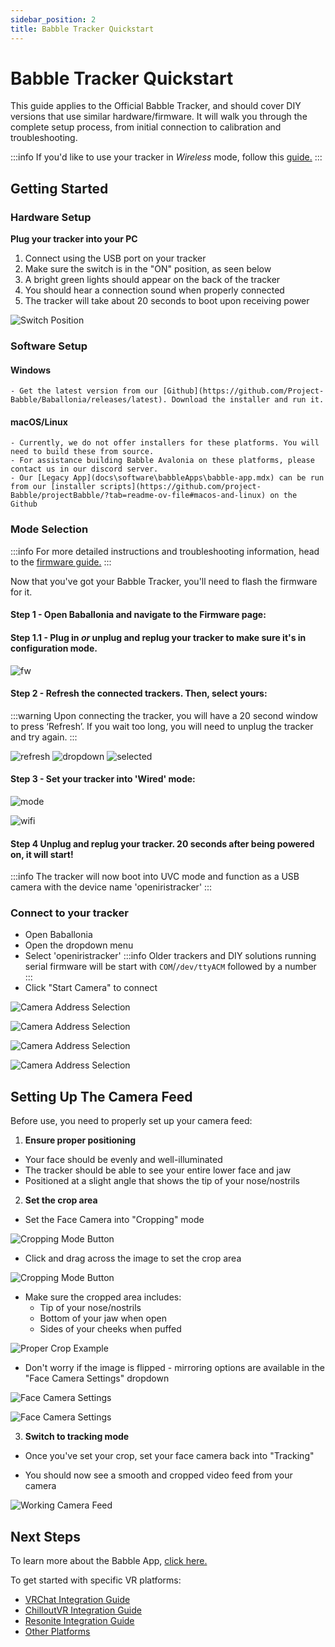 ```yaml
---
sidebar_position: 2
title: Babble Tracker Quickstart
---
```


# Babble Tracker Quickstart

This guide applies to the Official Babble Tracker, and should cover DIY versions that use similar hardware/firmware. It will walk you through the complete setup process, from initial connection to calibration and troubleshooting.


:::info
If you'd like to use your tracker in *Wireless* mode, follow this [guide.](docs/babbleofficaltracker/babbleofficaltrackerwireless.mdx)
:::
## Getting Started
### Hardware Setup

**Plug your tracker into your PC**
1) Connect using the USB port on your tracker
1) Make sure the switch is in the "ON" position, as seen below
1) A bright green lights should appear on the back of the tracker
1) You should hear a connection sound when properly connected
1) The tracker will take about 20 seconds to boot upon receiving power

![Switch Position](/img/setup_switch.jpg)

### Software Setup
#### Windows
    - Get the latest version from our [Github](https://github.com/Project-Babble/Baballonia/releases/latest). Download the installer and run it.
#### macOS/Linux
    - Currently, we do not offer installers for these platforms. You will need to build these from source.
    - For assistance building Babble Avalonia on these platforms, please contact us in our discord server.
    - Our [Legacy App](docs\software\babbleApps\babble-app.mdx) can be run from our [installer scripts](https://github.com/project-Babble/projectBabble/?tab=readme-ov-file#macos-and-linux) on the Github


### Mode Selection

:::info
For more detailed instructions and troubleshooting information, head to the [firmware guide.](/hardware/Firmware/firmware.mdx)
:::


Now that you've got your Babble Tracker, you'll need to flash the firmware for it.

#### Step 1 - Open Baballonia and navigate to the Firmware page:

#### Step 1.1 - Plug in *or* unplug and replug your tracker to make sure it's in configuration mode.

![fw](@site\static\img\avalonia\firmware\new\fw.png)

#### Step 2 - Refresh the connected trackers. Then, select yours:

:::warning
Upon connecting the tracker, you will have a 20 second window to press ‘Refresh’. If you wait too long, you will need to unplug the tracker and try again.
:::

![refresh](@site\static\img\avalonia\firmware\new\refresh.png)
![dropdown](@site\static\img\avalonia\firmware\new\dropdown.png)
![selected](@site\static\img\avalonia\firmware\new\selected.png)

#### Step 3 - Set your tracker into 'Wired' mode:

![mode](@site\static\img\avalonia\firmware\new\mode.png)


![wifi](@site\static\img\avalonia\firmware\new\wifi.png)

#### Step 4 Unplug and replug your tracker. 20 seconds after being powered on, it will start!

:::info
The tracker will now boot into UVC mode and function as a USB camera with the device name 'openiristracker'
:::


### Connect to your tracker
- Open Baballonia
- Open the dropdown menu
- Select 'openiristracker' 
:::info
Older trackers and DIY solutions running serial firmware will be start with `COM`/`/dev/ttyACM` followed by a number
:::
- Click "Start Camera" to connect

 ![Camera Address Selection](/img/uvcfirst.png)

 ![Camera Address Selection](/img/uvcsecond.png)

 ![Camera Address Selection](/img/uvcthird.png)
 
 ![Camera Address Selection](/img/uvclast.png)
## Setting Up The Camera Feed

Before use, you need to properly set up your camera feed:

1. **Ensure proper positioning**
- Your face should be evenly and well-illuminated
- The tracker should be able to see your entire lower face and jaw
- Positioned at a slight angle that shows the tip of your nose/nostrils

2. **Set the crop area**
- Set the Face Camera into "Cropping" mode
   
![Cropping Mode Button](/img/crop1.png)
   
- Click and drag across the image to set the crop area

   
![Cropping Mode Button](/img/crop2.png)

- Make sure the cropped area includes:
    - Tip of your nose/nostrils
    - Bottom of your jaw when open
    - Sides of your cheeks when puffed
   
![Proper Crop Example](/img/babbleofficaltracker/2.png)
   
- Don't worry if the image is flipped - mirroring options are available in the "Face Camera Settings" dropdown

![Face Camera Settings](/img/facecam.png)

![Face Camera Settings](/img/avaloniaface.png)

3. **Switch to tracking mode**
- Once you've set your crop, set your face camera back into "Tracking"

   
- You should now see a smooth and cropped video feed from your camera
   
![Working Camera Feed](/img/crop3.png)

## Next Steps

To learn more about the Babble App, [click here.](/docs/software/baballonia.mdx)

To get started with specific VR platforms:

- [VRChat Integration Guide](docs/software/integrations/vrc.mdx)
- [ChilloutVR Integration Guide](docs/software/integrations/chilloutVR.mdx)
- [Resonite Integration Guide](docs/software/integrations/resonite.mdx)
- [Other Platforms](docs/software/integrations/integrations.mdx)

